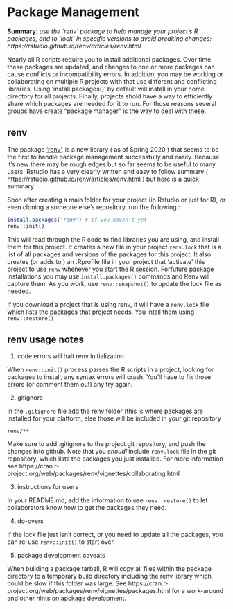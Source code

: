 # Package Management

**Summary**: *use the 'renv' package to help manage your project's R packages, and to 'lock' in specific versions to avoid breaking changes:  https://rstudio.github.io/renv/articles/renv.html*

Nearly all R scripts require you to install additional packages.   Over time these packages are updated, and changes to one or more packages can cause conflicts or incompatibility errors.  In addition, you may be working or collaborating on multiple R projects with that use different and conflicting libraries.    Using 'install.packages()' by default will install in your home directory for all projects.   Finally, projects shold have a way to efficiently share which packages are needed for it to run.   For those reasons several groups have create "package manager" is the way to deal with these.     

## renv

 The package ['renv'](https://cran.r-project.org/web/packages/renv/index.html), is a new library ( as of Spring 2020 ) that seems to be the first to handle package management successfully and easily.   Because it's new there may be rough edges but so far seems to be useful to many users.   Rstudio has a very clearly written and easy to follow summary ( https://rstudio.github.io/renv/articles/renv.html )  but here is a quick summary: 

Soon after creating a main folder for your project (in Rstudio or just for R), or even cloning a someone else's repository, run the following : 

```r
install.packages('renv') # if you haven't yet
renv::init()
```

This will read through the R code to find libraries you are using, and install them for this project.  It creates a new file in your project `renv.lock` that is a list of all packages and versions of the packages for this project.   It also creates (or adds to ) an .Rprofile file in your project that  'activate' this project to use `renv` whenever you start the R session.   Forfuture package installations you may use `install.packages()` commands and Renv will capture them.  As you work, use `renv::snapshot()` to update the lock file as needed.  

If you download a project that is using renv, it will have a `renv.lock` file which lists the packages that project needs.   You intall them using `renv::restore()`

## renv usage notes

1) code errors will halt renv initialization

When `renv::init()` process parses the R scripts in a project, looking for packages to install, any syntax errors will crash.   You'll have to fix those errors (or comment them out) any try again. 

2) gitignore 

In the `.gitignore` file add the renv folder (this is where packages are installed for your platform, else those will be included in your git repository

```
renv/**
```

Make sure to add .gitignore to the project git repository, and push the changes into github.  Note that you _shoudl_ include `renv.lock` file in the git repository, which lists the packages you just installed. For more information see https://cran.r-project.org/web/packages/renv/vignettes/collaborating.html


3) instructions for users

In your README.md, add the information to use `renv::restore()` to let collaborators know how to get the packages they need. 

4) do-overs

If the lock file just isn't correct, or you need to update all the packages, you can re-use `renv::init()` to start over. 

5) package development caveats

When building a package tarball, R will copy all files within the package directory to a temporary build directory including the renv library which could be slow if this folder was large.  See https://cran.r-project.org/web/packages/renv/vignettes/packages.html for a work-around and other hints on apckage development.  
